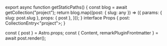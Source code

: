 

export async function getStaticPaths() {
  const blog = await getCollection("project");
  return blog.map((post: { slug: any }) => ({
    params: { slug: post.slug },
    props: { post },
  }));
}
interface Props {
  post: CollectionEntry<"project">;
}

const { post } = Astro.props;
const { Content, remarkPluginFrontmatter } = await post.render();

<BaseLayout title={post.data.title}>
  <BaseCard
    title={post.data.title}
    image={post.data.image}
    pubDate={post.data.pubDate}
    badge={post.data.badge}
    categories={post.data.categories}
    tags={post.data.tags}
    word={remarkPluginFrontmatter.totalCharCount}
    time={remarkPluginFrontmatter.readingTime}
    isBlog="true"
  >
    <Content />
  </BaseCard>
</BaseLayout>

